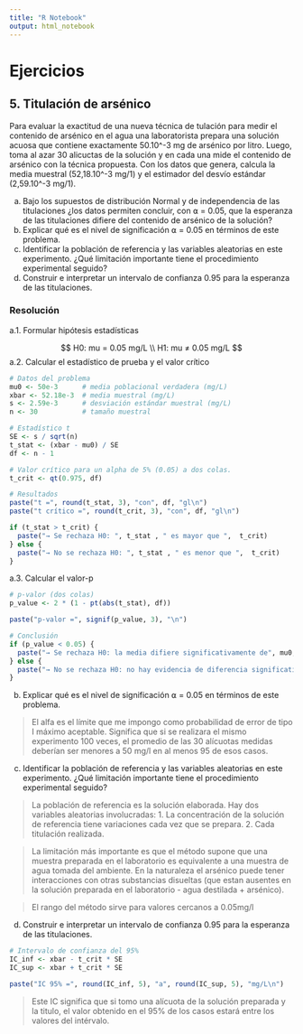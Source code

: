```yaml
---
title: "R Notebook"
output: html_notebook
---
```


# Ejercicios

## 5. Titulación de arsénico

Para evaluar la exactitud de una nueva técnica de tulación para medir el contenido de arsénico en el agua una laboratorista prepara una solución acuosa que contiene exactamente 50.10\^-3 mg de arsénico por litro. Luego, toma al azar 30 alicuctas de la solución y en cada una mide el contenido de arsénico con la técnica propuesta. Con los datos que genera, calcula la media muestral (52,18.10\^-3 mg/1) y el estimador del desvío estándar (2,59.10\^-3 mg/1).

a.  Bajo los supuestos de distribución Normal y de independencia de las titulaciones ¿los datos permiten concluir, con ⍺ = 0.05, que la esperanza de las titulaciones difiere del contenido de arsénico de la solución?
b.  Explicar qué es el nivel de significación ⍺ = 0.05 en términos de este problema.
c.  Identificar la población de referencia y las variables aleatorias en este experimento. ¿Qué limitación importante tiene el procedimiento experimental seguido?
d.  Construir e interpretar un intervalo de confianza 0.95 para la esperanza de las titulaciones.

### Resolución

a.1.    Formular hipótesis estadísticas

$$
H0: mu = 0.05 mg/L 
\\
H1: mu ≠ 0.05 mg/L 
$$
a.2.    Calcular el estadístico de prueba y el valor crítico

```r
# Datos del problema
mu0 <- 50e-3      # media poblacional verdadera (mg/L)
xbar <- 52.18e-3  # media muestral (mg/L)
s <- 2.59e-3      # desviación estándar muestral (mg/L)
n <- 30           # tamaño muestral

# Estadístico t
SE <- s / sqrt(n)
t_stat <- (xbar - mu0) / SE
df <- n - 1

# Valor crítico para un alpha de 5% (0.05) a dos colas.
t_crit <- qt(0.975, df)

# Resultados
paste("t =", round(t_stat, 3), "con", df, "gl\n")
paste("t crítico =", round(t_crit, 3), "con", df, "gl\n")

if (t_stat > t_crit) {
  paste("→ Se rechaza H0: ", t_stat , " es mayor que ",  t_crit)
} else {
  paste("→ No se rechaza H0: ", t_stat , " es menor que ",  t_crit)
}
```

a.3.    Calcular el valor-p

```r
# p-valor (dos colas)
p_value <- 2 * (1 - pt(abs(t_stat), df))

paste("p-valor =", signif(p_value, 3), "\n")

# Conclusión
if (p_value < 0.05) {
  paste("→ Se rechaza H0: la media difiere significativamente de", mu0, "mg/L\n")
} else {
  paste("→ No se rechaza H0: no hay evidencia de diferencia significativa\n")
}
```

b.  Explicar qué es el nivel de significación ⍺ = 0.05 en términos de este problema.

> El alfa es el límite que me impongo como probabilidad de error de tipo I máximo aceptable. Significa que si se realizara el mismo experimento 100 veces, el promedio de las 30 alícuotas medidas deberían ser menores a 50 mg/l en al menos 95 de esos casos.

c.  Identificar la población de referencia y las variables aleatorias en este experimento. ¿Qué limitación importante tiene el procedimiento experimental seguido?

> La población de referencia es la solución elaborada. Hay dos variables aleatorias involucradas: 1. La concentración de la solución de referencia tiene variaciones cada vez que se prepara. 2. Cada titulación realizada. 

> La limitación más importante es que el método supone que una muestra preparada en el laboratorio es equivalente a una muestra de agua tomada del ambiente. En la naturaleza el arsénico puede tener interacciones con otras substancias disueltas (que estan ausentes en la solución preparada en el laboratorio - agua destilada + arsénico).

> El rango del método sirve para valores cercanos a 0.05mg/l

d.  Construir e interpretar un intervalo de confianza 0.95 para la esperanza de las titulaciones.

```r
# Intervalo de confianza del 95%
IC_inf <- xbar - t_crit * SE
IC_sup <- xbar + t_crit * SE

paste("IC 95% =", round(IC_inf, 5), "a", round(IC_sup, 5), "mg/L\n")
```

> Este IC significa que si tomo una alícuota de la solución preparada y la titulo, el valor obtenido en el 95% de los casos estará entre los valores del intérvalo.